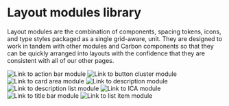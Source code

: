 


<Meta parameters={parameters} title={getTitle(LIBRARY)} />

# Layout modules library

<Row>
  <Column className="library__type" lg={10}>

Layout modules are the combination of components, spacing tokens, icons, and
type styles packaged as a single grid-aware, unit. They are designed to work in
tandem with other modules and Carbon components so that they can be quickly
arranged into layouts with the confidence that they are consistent with all of
our other pages.

  </Column>
</Row>

<Row className="library__row">

<Column lg={4}>
  <LinkTo
    className="storybook__link--image"
    kind="layout-modules-actionbarmodule"
    story="default"
  >
    <img alt="Link to action bar module" src={actionBarModule} />
  </LinkTo>
</Column>

<Column lg={4}>
  <LinkTo
    className="storybook__link--image"
    kind="layout-modules-buttonclustermodule"
    story="default"
  >
    <img alt="Link to button cluster module" src={buttonClusterModule} />
  </LinkTo>
</Column>

<Column lg={4}>
  <LinkTo
    className="storybook__link--image"
    kind="layout-modules-cardareamodule"
    story="default"
  >
    <img alt="Link to card area module" src={cardAreaModule} />
  </LinkTo>
</Column>

</Row>

<Row className="library__row">
   <Column lg={4}>
    <LinkTo
      className="storybook__link--image"
      kind="layout-modules-descriptionmodule"
      story="default"
    >
      <img alt="Link to description module" src={descriptionModule} />
    </LinkTo>
  </Column>

<Column lg={4}>
  <LinkTo
    className="storybook__link--image"
    kind="layout-modules-descriptionlistmodule"
    story="default"
  >
    <img alt="Link to description list module" src={descriptionListModule} />
  </LinkTo>
</Column>

<Column lg={4}>
  <LinkTo
    className="storybook__link--image"
    kind="layout-modules-icamodule"
    story="default"
  >
    <img alt="Link to ICA module" src={icaModule} />
  </LinkTo>
</Column>

</Row>

<Row className="library__row">
  <Column lg={4}>
    <LinkTo
      className="storybook__link--image"
      kind="layout-modules-titlebarmodule"
      story="default"
    >
      <img alt="Link to title bar module" src={titleBarModule} />
    </LinkTo>
  </Column>
  <Column lg={4}>
    <LinkTo
      className="storybook__link--image"
      kind="layout-modules-listitemmodule"
      story="default"
    >
      <img alt="Link to list item module" src={listItemModule} />
    </LinkTo>
  </Column>
</Row>
